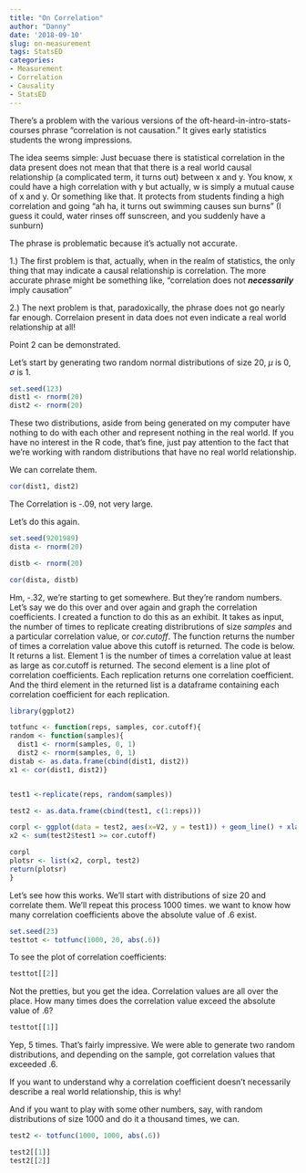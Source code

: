 ```yaml
---
title: "On Correlation"
author: "Danny"
date: '2018-09-10'
slug: on-measurement
tags: StatsED
categories:
- Measurement
- Correlation
- Causality
- StatsED
---
```

There's a problem with the various versions of the oft-heard-in-intro-stats-courses phrase "correlation is not causation." It gives early statistics students the wrong impressions. 

The idea seems simple: Just becuase there is statistical correlation in the data present does not mean that that there is a real world causal relationship (a complicated term, it turns out) between x and y. You know, x could have a high correlation with y but actually, w is simply a mutual cause of x and y. Or something like that. It protects from students finding a high correlation and going "ah ha, it turns out swimming causes sun burns" (I guess it could, water rinses off sunscreen, and you suddenly have a sunburn)

The phrase is problematic because it's actually not accurate.

1.) The first problem is that, actually, when in the realm of statistics, the only thing that may indicate a causal relationship is correlation. The more accurate phrase might be something like, "correlation does not ***necessarily*** imply causation"

2.) The next problem is that, paradoxically, the phrase does not go nearly far enough. Correlaion present in data does not even indicate a real world relationship at all!

Point 2 can be demonstrated. 

Let's start by generating two random normal distributions of size 20, $\mu$ is 0, $\sigma$ is 1.

```r
set.seed(123)
dist1 <- rnorm(20)
dist2 <- rnorm(20)
```

These two distributions, aside from being generated on my computer have nothing to do with each other and represent nothing in the real world. If you have no interest in the R code, that's fine, just pay attention to the fact that we're working with random distributions that have no real world relationship. 

We can correlate them. 

```r
cor(dist1, dist2)
```

The Correlation is -.09, not very large. 

Let's do this again. 

```r
set.seed(9201989)
dista <- rnorm(20)

distb <- rnorm(20)

cor(dista, distb)
```
Hm, -.32, we're starting to get somewhere. But they're random numbers. Let's say we do this over and over again and graph the correlation coefficients. I created a function to do this as an exhibit. It takes as input, the number of times to replicate creating distribrutions of size _samples_ and a particular correlation value, or _cor.cutoff_. The function returns the number of times a correlation value above this cutoff is returned. The code is below. It returns a list. Element 1 is the number of times a correlation value at least as large as cor.cutoff is returned. The second element is a line plot of correlation coefficients. Each replication returns one correlation coefficient. And the third element in the returned list is a dataframe containing each correlation coefficient for each replication.

```r
library(ggplot2)

totfunc <- function(reps, samples, cor.cutoff){
random <- function(samples){
  dist1 <- rnorm(samples, 0, 1)
  dist2 <- rnorm(samples, 0, 1)
distab <- as.data.frame(cbind(dist1, dist2))
x1 <- cor(dist1, dist2)}


test1 <-replicate(reps, random(samples))

test2 <- as.data.frame(cbind(test1, c(1:reps)))

corpl <- ggplot(data = test2, aes(x=V2, y = test1)) + geom_line() + xlab("Replication Number") + ylab("Pearson's Correlation Coeffient Value")
x2 <- sum(test2$test1 >= cor.cutoff)

corpl
plotsr <- list(x2, corpl, test2)
return(plotsr)
} 

```

Let's see how this works. We'll start with distributions of size 20 and correlate them. We'll repeat this process 1000 times. we want to know how many correlation coefficients above the absolute value of .6 exist. 

```r
set.seed(23)
testtot <- totfunc(1000, 20, abs(.6))
```

To see the plot of correlation coefficients:
```r
testtot[[2]]
```

Not the pretties, but you get the idea. Correlation values are all over the place. How many times does the correlation value exceed the absolute value of .6?

```r
testtot[[1]]
```

Yep, 5 times. That's fairly impressive. We were able to generate two random distributions, and depending on the sample, got correlation values that exceeded .6. 

If you want to understand why a correlation coefficient doesn't necessarily describe a real world relationship, this is why!

And if you want to play with some other numbers, say, with random distributions of size 1000 and do it a thousand times, we can. 

```r
test2 <- totfunc(1000, 1000, abs(.6))

test2[[1]]
test2[[2]]
```

